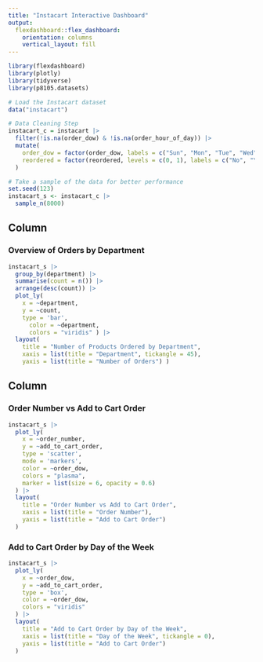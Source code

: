 ```yaml
---
title: "Instacart Interactive Dashboard"
output: 
  flexdashboard::flex_dashboard:
    orientation: columns
    vertical_layout: fill
---
```


```r
library(flexdashboard)
library(plotly)
library(tidyverse)
library(p8105.datasets)
```

```r
# Load the Instacart dataset
data("instacart")
```

```r
# Data Cleaning Step
instacart_c = instacart |>
  filter(!is.na(order_dow) & !is.na(order_hour_of_day)) |>  
  mutate(
    order_dow = factor(order_dow, labels = c("Sun", "Mon", "Tue", "Wed", "Thu", "Fri", "Sat")),
    reordered = factor(reordered, levels = c(0, 1), labels = c("No", "Yes"))
  )

# Take a sample of the data for better performance
set.seed(123)
instacart_s <- instacart_c |>
  sample_n(8000)  
```


Column {data-width=650}
-----------------------------------------------------------------------
### Overview of Orders by Department

```r
instacart_s |>
  group_by(department) |>
  summarise(count = n()) |>
  arrange(desc(count)) |>
  plot_ly(
    x = ~department,
    y = ~count,
    type = 'bar',
      color = ~department,
      colors = "viridis" ) |>
  layout(
    title = "Number of Products Ordered by Department",
    xaxis = list(title = "Department", tickangle = 45),
    yaxis = list(title = "Number of Orders") )

```

Column {data-width=350}
-----------------------------------------------------------------------

### Order Number vs Add to Cart Order

```r
instacart_s |>
  plot_ly(
    x = ~order_number,
    y = ~add_to_cart_order,
    type = 'scatter',
    mode = 'markers',
    color = ~order_dow,
    colors = "plasma",
    marker = list(size = 6, opacity = 0.6)
  ) |>
  layout(
    title = "Order Number vs Add to Cart Order",
    xaxis = list(title = "Order Number"),
    yaxis = list(title = "Add to Cart Order")
  )
```

### Add to Cart Order by Day of the Week

```r
instacart_s |>
  plot_ly(
    x = ~order_dow,
    y = ~add_to_cart_order,
    type = 'box',
    color = ~order_dow,
    colors = "viridis"
  ) |>
  layout(
    title = "Add to Cart Order by Day of the Week",
    xaxis = list(title = "Day of the Week", tickangle = 0),
    yaxis = list(title = "Add to Cart Order")
  )
```



